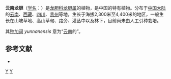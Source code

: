 {{Speciesbox
| genus = Gentiana
| species = yunnanensis
| authority = Franch., 1884
| synonyms =
* ''Gentiana yunnanensis'' var. ''yunnanensis''
* ''Gentianodes yunnanensis'' (Franch.) Á.Löve & D.Löve
}}

'''云南龙胆'''（[[学名|学名]]：{{lang|la|''Gentiana yunnanensis''}}）是[[龙胆科|龙胆科]][[龙胆属|龙胆属]]的植物，是中国的特有植物。分布于[[中国大陆|中国大陆]]的[[云南|云南]]、[[西藏|西藏]]、[[四川|四川]]、[[贵州|贵州]]等地，生长于海拔2,300米至4,400米的地区，一般生长在山坡草地、高山草甸、路旁、灌丛中以及林下，目前尚未由人工引种栽培。

其[[种加词|种加词]] ''yunnanensis'' 意为“[[云南|云南]]的”。

== 参考文献 ==
<div class="references-small">
* {{cite web| url =http://www.bioinfo.cn/db05/KmzwSpecies.php?action=view&id=8188| title =云南龙胆| work =《中国高等植物数据库全库》| publisher =中国科学院微生物研究所| author =昆明植物研究所| accessdate =2009-02-24| deadurl =yes| archiveurl =https://web.archive.org/web/20160305034417/http://www.bioinfo.cn/db05/KmzwSpecies.php?action=view&id=8188| archivedate =2016-03-05}}
</div>
{{Taxonbar|from=Q10881136}}

[[Category:龙胆属|Y]]
[[Category:1884年描述的植物|Y]]


{{植物小作品}}